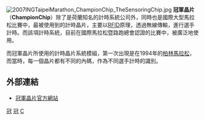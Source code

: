[[File:2007INGTaipeiMarathon_ChampionChip_TheSensoringChip.jpg|thumb]]
'''冠軍晶片'''（'''ChampionChip'''）除了是荷蘭知名的計時系統公司外，同時也是國際大型馬拉松比賽中，最被使用到的計時晶片，主要以[[RFID|RFID]]原理，透過無線傳輸，進行選手計時。而該項計時系統，目前在國際馬拉松暨路跑總會認證的比賽中，被廣泛地使用。

而冠軍晶片所使用的計時晶片系統模組，第一次出現是在1994年的[[柏林馬拉松|柏林馬拉松]]，而當時，每一個晶片都有不同的內碼，作為不同選手計時的識別。
==外部連結==
*[http://www.championchip.com/ 冠軍晶片官方網站] {{Wayback|url=http://www.championchip.com/ |date=20130101162356 }}{{en}}
[[Category:馬拉松比賽|冠]]
[[Category:时间|冠]]
[[Category:荷兰公司|C]]